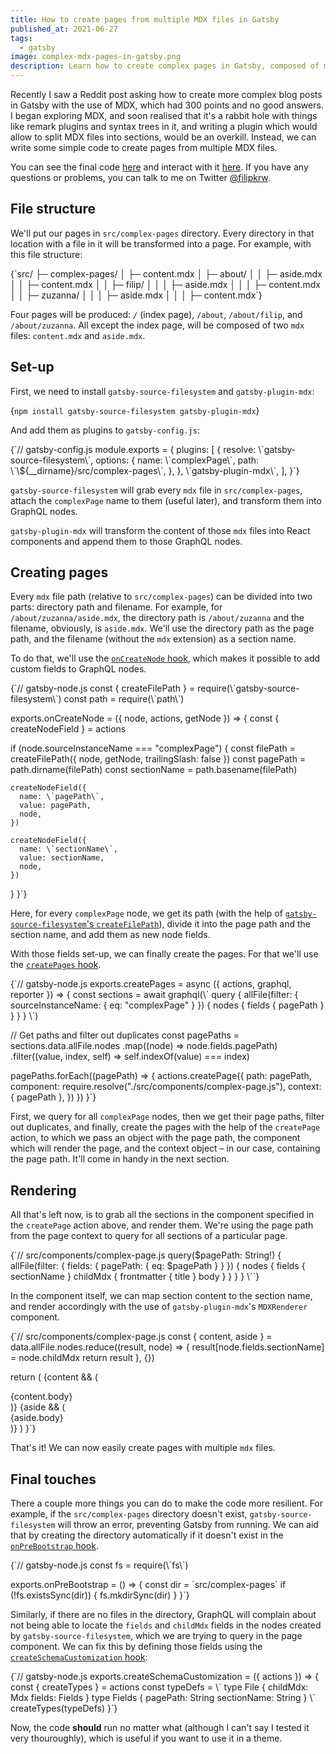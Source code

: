 ```yaml
---
title: How to create pages from multiple MDX files in Gatsby
published_at: 2021-06-27
tags:
  - gatsby
image: complex-mdx-pages-in-gatsby.png
description: Learn how to create complex pages in Gatsby, composed of multiple MDX files
---
```


Recently I saw a Reddit post asking how to create more complex blog posts in Gatsby with the use of MDX, which had 300 points and no good answers. I began exploring MDX, and soon realised that it's a rabbit hole with things like remark plugins and syntax trees in it, and writing a plugin which would allow to split MDX files into sections, would be an overkill. Instead, we can write some simple code to create pages from multiple MDX files.

You can see the final code [here](https://github.com/filipkrw/gatsby-complex-mdx-pages-tutorial) and interact with it [here](https://filipkrw.github.io/gatsby-complex-mdx-pages-tutorial/). If you have any questions or problems, you can talk to me on Twitter [@filipkrw](https://twitter.com/filipkrw).

## File structure

We'll put our pages in `src/complex-pages` directory. Every directory in that location with a file in it will be transformed into a page. For example, with this file structure:

<CodeHighlight>
  {`src/
├─ complex-pages/
│  ├─ content.mdx
│  ├─ about/
│  │  ├─ aside.mdx
│  │  ├─ content.mdx
│  │  ├─ filip/
│  │  │  ├─ aside.mdx
│  │  │  ├─ content.mdx
│  │  ├─ zuzanna/
│  │  │  ├─ aside.mdx
│  │  │  ├─ content.mdx`}
</CodeHighlight>

Four pages will be produced: `/` (index page), `/about`, `/about/filip`, and `/about/zuzanna`. All except the index page, will be composed of two `mdx` files: `content.mdx` and `aside.mdx`.

## Set-up

First, we need to install `gatsby-source-filesystem` and `gatsby-plugin-mdx`:

<CodeHighlight>{`npm install gatsby-source-filesystem gatsby-plugin-mdx`}</CodeHighlight>

And add them as plugins to `gatsby-config.js`:

<CodeHighlight language="javascript">
  {`// gatsby-config.js
module.exports = {
  plugins: [
    {
      resolve: \`gatsby-source-filesystem\`,
      options: {
        name: \`complexPage\`,
        path: \`\${__dirname}/src/complex-pages\`,
      },
    },
    \`gatsby-plugin-mdx\`,
  ],
}`}
</CodeHighlight>

`gatsby-source-filesystem` will grab every `mdx` file in `src/complex-pages`, attach the `complexPage` name to them (useful later), and transform them into GraphQL nodes.

`gatsby-plugin-mdx` will transform the content of those `mdx` files into React components and append them to those GraphQL nodes.

## Creating pages

Every `mdx` file path (relative to `src/complex-pages`) can be divided into two parts: directory path and filename. For example, for `/about/zuzanna/aside.mdx`, the directory path is `/about/zuzanna` and the filename, obviously, is `aside.mdx`. We'll use the directory path as the page path, and the filename (without the `mdx` extension) as a section name.

To do that, we'll use the [`onCreateNode` hook](https://www.gatsbyjs.com/docs/reference/config-files/gatsby-node/#onCreateNode), which makes it possible to add custom fields to GraphQL nodes.

<CodeHighlight language="javascript">
  {`// gatsby-node.js
const { createFilePath } = require(\`gatsby-source-filesystem\`)
const path = require(\`path\`)
 
exports.onCreateNode = ({ node, actions, getNode }) => {
  const { createNodeField } = actions
   
  if (node.sourceInstanceName === "complexPage") {
    const filePath = createFilePath({ node, getNode, trailingSlash: false })
    const pagePath = path.dirname(filePath)
    const sectionName = path.basename(filePath)
     
    createNodeField({
      name: \`pagePath\`,
      value: pagePath,
      node,
    })
     
    createNodeField({
      name: \`sectionName\`,
      value: sectionName,
      node,
    })
  }
}`}
</CodeHighlight>

Here, for every `complexPage` node, we get its path (with the help of [`gatsby-source-filesystem`'s `createFilePath`](https://www.gatsbyjs.com/plugins/gatsby-source-filesystem/#createfilepath)), divide it into the page path and the section name, and add them as new node fields.

With those fields set-up, we can finally create the pages. For that we'll use the [`createPages` hook](https://www.gatsbyjs.com/docs/reference/config-files/gatsby-node/#createPages).

<CodeHighlight language="javascript">
  {`// gatsby-node.js
exports.createPages = async ({ actions, graphql, reporter }) => {
  const sections = await graphql(\`
    query {
      allFile(filter: { sourceInstanceName: { eq: "complexPage" } }) {
        nodes {
          fields {
            pagePath
          }
        }
      }
    }
  \`)
   
  // Get paths and filter out duplicates
  const pagePaths = sections.data.allFile.nodes
    .map((node) => node.fields.pagePath)
    .filter((value, index, self) => self.indexOf(value) === index)
     
  pagePaths.forEach((pagePath) => {
    actions.createPage({
      path: pagePath,
      component: require.resolve("./src/components/complex-page.js"),
      context: { pagePath },
    })
  })
}`}
</CodeHighlight>

First, we query for all `complexPage` nodes, then we get their page paths, filter out duplicates, and finally, create the pages with the help of the `createPage` action, to which we pass an object with the page path, the component which will render the page, and the context object – in our case, containing the page path. It'll come in handy in the next section.

## Rendering

All that's left now, is to grab all the sections in the component specified in the `createPage` action above, and render them. We're using the page path from the page context to query for all sections of a particular page.

<CodeHighlight language="javascript">
  {`// src/components/complex-page.js
  query($pagePath: String!) {
    allFile(filter: { fields: { pagePath: { eq: $pagePath } } }) {
      nodes {
        fields {
          sectionName
        }
        childMdx {
          frontmatter {
            title
          }
          body
        }
      }
    }
  }
\``}
</CodeHighlight>

In the component itself, we can map section content to the section name, and render accordingly with the use of `gatsby-plugin-mdx`'s `MDXRenderer` component.

<CodeHighlight language="jsx">
  {`// src/components/complex-page.js
  const { content, aside } = data.allFile.nodes.reduce((result, node) => {
    result[node.fields.sectionName] = node.childMdx
    return result
  }, {})
   
  return (
    <Layout>
      {content && (
        <Main>
          <Title>{content.frontmatter.title}</Title>
          <MDXRenderer>{content.body}</MDXRenderer>
        </Main>
      )}
      {aside && (
        <Aside>
          <MDXRenderer>{aside.body}</MDXRenderer>
        </Aside>
      )}
    </Layout>
  )
}`}
</CodeHighlight>

That's it! We can now easily create pages with multiple `mdx` files.

## Final touches

There a couple more things you can do to make the code more resilient. For example, if the `src/complex-pages` directory doesn't exist, `gatsby-source-filesystem` will throw an error, preventing Gatsby from running. We can aid that by creating the directory automatically if it doesn't exist in the [`onPreBootstrap` hook](https://www.gatsbyjs.com/docs/reference/config-files/gatsby-node/#onPreBootstrap).

<CodeHighlight language="javascript">
  {`// gatsby-node.js
const fs = require(\`fs\`)
 
exports.onPreBootstrap = () => {
  const dir = \`src/complex-pages\`
  if (!fs.existsSync(dir)) {
    fs.mkdirSync(dir)
  }
}`}
</CodeHighlight>

Similarly, if there are no files in the directory, GraphQL will complain about not being able to locate the `fields` and `childMdx` fields in the nodes created by `gatsby-source-filesystem`, which we are trying to query in the page component. We can fix this by defining those fields using the [`createSchemaCustomization` hook](https://www.gatsbyjs.com/docs/reference/config-files/gatsby-node/#createSchemaCustomization):

<CodeHighlight language="javascript">
  {`// gatsby-node.js
exports.createSchemaCustomization = ({ actions }) => {
  const { createTypes } = actions
  const typeDefs = \`
    type File {
      childMdx: Mdx
      fields: Fields
    }
    type Fields {
      pagePath: String
      sectionName: String
    }
  \`
  createTypes(typeDefs)
}`}
</CodeHighlight>

Now, the code **should** run no matter what (although I can't say I tested it very thouroughly), which is useful if you want to use it in a theme.
